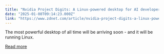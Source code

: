 ```yaml
---
title: "Nvidia Project Digits: A Linux-powered desktop for AI developers"
date: "2025-01-08T09:14:23.000Z"
link: "https://www.zdnet.com/article/nvidia-project-digits-a-linux-powered-desktop-for-ai-developers/"
---
```


The most powerful desktop of all time will be arriving soon - and it will be running Linux.

[Read more](https://www.zdnet.com/article/nvidia-project-digits-a-linux-powered-desktop-for-ai-developers/)

